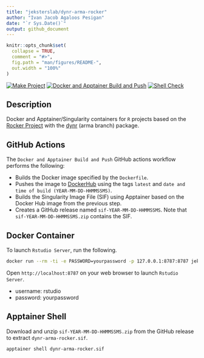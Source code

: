 ```yaml
---
title: "jeksterslab/dynr-arma-rocker"
author: "Ivan Jacob Agaloos Pesigan"
date: "`r Sys.Date()`"
output: github_document
---
```


<!-- README.md is generated from .setup/readme/README.Rmd. Please edit that file -->

```r
knitr::opts_chunk$set(
  collapse = TRUE,
  comment = "#>",
  fig.path = "man/figures/README-",
  out.width = "100%"
)
```

<!-- badges: start -->
[![Make Project](https://github.com/jeksterslab/docker-dynr-arma-rocker/actions/workflows/make.yml/badge.svg)](https://github.com/jeksterslab/docker-dynr-arma-rocker/actions/workflows/make.yml)
[![Docker and Apptainer Build and Push](https://github.com/jeksterslab/docker-dynr-arma-rocker/actions/workflows/docker-apptainer-build-push.yml/badge.svg)](https://github.com/jeksterslab/docker-dynr-arma-rocker/actions/workflows/docker-apptainer-build-push.yml)
[![Shell Check](https://github.com/jeksterslab/docker-dynr-arma-rocker/actions/workflows/shellcheck.yml/badge.svg)](https://github.com/jeksterslab/docker-dynr-arma-rocker/actions/workflows/shellcheck.yml)
<!-- badges: end -->

## Description

Docker and Apptainer/Singularity containers for `R` projects based on the [Rocker Project](https://rocker-project.org/)
with the [dynr](https://github.com/mhunter1/dynr) (arma branch) package.

## GitHub Actions

The `Docker and Apptainer Build and Push` GitHub actions workflow performs the following:

- Builds the Docker image specified by the `Dockerfile`.
- Pushes the image to [DockerHub](https://hub.docker.com/repository/docker/jeksterslab/dynr-arma-rocker/general) using the tags `latest` and `date and time of build (YEAR-MM-DD-HHMMSSMS)`.
- Builds the Singularity Image File (SIF) using Apptainer based on the Docker Hub image from the previous step.
- Creates a GitHub release named `sif-YEAR-MM-DD-HHMMSSMS`. Note that `sif-YEAR-MM-DD-HHMMSSMS.zip` contains the SIF. 

## Docker Container

To launch `Rstudio Server`, run the following.

```bash
docker run --rm -ti -e PASSWORD=yourpassword -p 127.0.0.1:8787:8787 jeksterslab/dynr-arma-rocker
```

Open `http://localhost:8787` on your web browser to launch `Rstudio Server`.

- username: rstudio
- password: yourpassword

## Apptainer Shell

Download and unzip `sif-YEAR-MM-DD-HHMMSSMS.zip` from the GitHub release to extract `dynr-arma-rocker.sif`.

```bash
apptainer shell dynr-arma-rocker.sif
```
